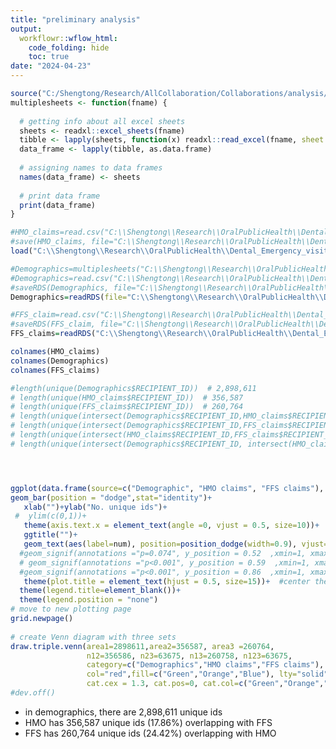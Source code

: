 ```yaml
---
title: "preliminary analysis"
output:
  workflowr::wflow_html:
    code_folding: hide
    toc: true
date: "2024-04-23"
---
```


```r
source("C:/Shengtong/Research/AllCollaboration/Collaborations/analysis/Rfunctions.R")
multiplesheets <- function(fname) {
   
  # getting info about all excel sheets
  sheets <- readxl::excel_sheets(fname)
  tibble <- lapply(sheets, function(x) readxl::read_excel(fname, sheet = x))
  data_frame <- lapply(tibble, as.data.frame)
    
  # assigning names to data frames
  names(data_frame) <- sheets
    
  # print data frame
  print(data_frame)
}
```




```r
#HMO_claims=read.csv("C:\\Shengtong\\Research\\OralPublicHealth\\Dental_Emergency_visit\\CW Fluoridation Analysis\\HMO Claims\\HMO Claims.csv")
#save(HMO_claims, file="C:\\Shengtong\\Research\\OralPublicHealth\\Dental_Emergency_visit\\CW Fluoridation Analysis\\HMO Claims\\HMO_claims.RData")
load("C:\\Shengtong\\Research\\OralPublicHealth\\Dental_Emergency_visit\\CWFluoridationAnalysis\\HMO Claims\\HMO_claims.RData")

#Demographics=multiplesheets("C:\\Shengtong\\Research\\OralPublicHealth\\Dental_Emergency_visit\\CWFluoridationAnalysis\\Demographics\\Demographics.xlsx")
#Demographics=read.csv("C:\\Shengtong\\Research\\OralPublicHealth\\Dental_Emergency_visit\\CW Fluoridation Analysis\\Demographics\\Demographics.csv", header=T)
#saveRDS(Demographics, file="C:\\Shengtong\\Research\\OralPublicHealth\\Dental_Emergency_visit\\CW Fluoridation Analysis\\Demographics\\Demographics.rds")
Demographics=readRDS(file="C:\\Shengtong\\Research\\OralPublicHealth\\Dental_Emergency_visit\\CWFluoridationAnalysis\\Demographics\\Demographics.rds")

#FFS_claim=read.csv("C:\\Shengtong\\Research\\OralPublicHealth\\Dental_Emergency_visit\\CW Fluoridation Analysis\\FFS Claims\\FFS Claims.csv", header=T)
#saveRDS(FFS_claim, file="C:\\Shengtong\\Research\\OralPublicHealth\\Dental_Emergency_visit\\CW Fluoridation Analysis\\FFS Claims\\FFS_Claims.rds")
FFS_claims=readRDS("C:\\Shengtong\\Research\\OralPublicHealth\\Dental_Emergency_visit\\CWFluoridationAnalysis\\FFS Claims\\FFS_Claims.rds")
```



```r
colnames(HMO_claims)
colnames(Demographics)
colnames(FFS_claims)
```



```r
#length(unique(Demographics$RECIPIENT_ID))  # 2,898,611
# length(unique(HMO_claims$RECIPIENT_ID))  # 356,587
# length(unique(FFS_claims$RECIPIENT_ID))  # 260,764
# length(unique(intersect(Demographics$RECIPIENT_ID,HMO_claims$RECIPIENT_ID))) # 356586 
# length(unique(intersect(Demographics$RECIPIENT_ID,FFS_claims$RECIPIENT_ID))) # 260758 
# length(unique(intersect(HMO_claims$RECIPIENT_ID,FFS_claims$RECIPIENT_ID))) # 63675
# length(unique(intersect(Demographics$RECIPIENT_ID, intersect(HMO_claims$RECIPIENT_ID,FFS_claims$RECIPIENT_ID)))) # 63675




ggplot(data.frame(source=c("Demographic", "HMO claims", "FFS claims"), num=c(2898611, 356587, 260764)), aes(x=source, y=num, fill=source))+ 
geom_bar(position = "dodge",stat="identity")+
   xlab("")+ylab("No. unique ids")+
 #  ylim(c(0,1))+
   theme(axis.text.x = element_text(angle =0, vjust = 0.5, size=10))+
   ggtitle("")+
   geom_text(aes(label=num), position=position_dodge(width=0.9), vjust=1.25)+  # add numbers over bars 
  #geom_signif(annotations ="p=0.074", y_position = 0.52  ,xmin=1, xmax=2, size=1, vjust=-0.5, textsize=3.5, color="black")+ # textsize is for text over the bar; size is for width of lines 
  # geom_signif(annotations ="p<0.001", y_position = 0.59  ,xmin=1, xmax=3, size=1, vjust=-0.5, textsize=3.5, color="red")+
  #geom_signif(annotations ="p<0.001", y_position = 0.86  ,xmin=1, xmax=4, size=1, vjust=-0.5, textsize=3.5, color="red")+
   theme(plot.title = element_text(hjust = 0.5, size=15))+  #center the title
  theme(legend.title=element_blank())+
  theme(legend.position = "none")
# move to new plotting page 
grid.newpage() 
  
# create Venn diagram with three sets 
draw.triple.venn(area1=2898611,area2=356587, area3 =260764,  
                 n12=356586, n23=63675, n13=260758, n123=63675,  
                 category=c("Demographics","HMO claims","FFS claims"), 
                 col="red",fill=c("Green","Orange","Blue"), lty="solid", 
                 cat.cex = 1.3, cat.pos=0, cat.col=c("Green","Orange","Blue"), cex=1.5) # cat.cex  the size of the category names; cex: A vector (length 7) giving the size of the areas' labels; cat.pos: position of category names https://www.rdocumentation.org/packages/VennDiagram/versions/1.7.3/topics/draw.triple.venn
#dev.off()

```

* in demographics, there are 2,898,611 unique ids  
* HMO has 356,587 unique ids  (17.86%) overlapping with FFS
* FFS has 260,764 unique ids (24.42%) overlapping with HMO

